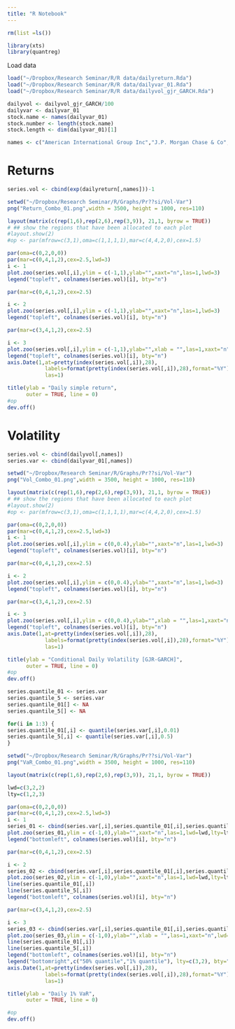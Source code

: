 ```yaml
---
title: "R Notebook"
---
```


```r
rm(list =ls())
```

```r
library(xts)
library(quantreg)
```

Load data

```r
load("~/Dropbox/Research Seminar/R/R data/dailyreturn.Rda")
load("~/Dropbox/Research Seminar/R/R data/dailyvar_01.Rda")
load("~/Dropbox/Research Seminar/R/R data/dailyvol_gjr_GARCH.Rda")
```

```r
dailyvol <- dailyvol_gjr_GARCH/100
dailyvar <- dailyvar_01 
stock.name <- names(dailyvar_01)
stock.number <- length(stock.name)
stock.length <- dim(dailyvar_01)[1]
```

```r
names <- c("American International Group Inc","J.P. Morgan Chase & Co","S&P 500")
```



# Returns

```r
series.vol <- cbind(exp(dailyreturn[,names]))-1
```

```r
setwd("~/Dropbox/Research Seminar/R/Graphs/Pr??si/Vol-Var")
png("Return_Combo_01.png",width = 3500, height = 1000, res=110)

layout(matrix(c(rep(1,6),rep(2,6),rep(3,9)), 21,1, byrow = TRUE))
# ## show the regions that have been allocated to each plot
#layout.show(2)
#op <- par(mfrow=c(3,1),oma=c(1,1,1,1),mar=c(4,4,2,0),cex=1.5)

par(oma=c(0,2,0,0))
par(mar=c(0,4,1,2),cex=2.5,lwd=3)
i <- 1
plot.zoo(series.vol[,i],ylim = c(-1,1),ylab="",xaxt="n",las=1,lwd=3)
legend("topleft", colnames(series.vol)[i], bty="n") 

par(mar=c(0,4,1,2),cex=2.5)

i <- 2
plot.zoo(series.vol[,i],ylim = c(-1,1),ylab="",xaxt="n",las=1,lwd=3)
legend("topleft", colnames(series.vol)[i], bty="n")

par(mar=c(3,4,1,2),cex=2.5)

i <- 3
plot.zoo(series.vol[,i],ylim = c(-1,1),ylab="",xlab = "",las=1,xaxt="n",lwd=3)
legend("topleft", colnames(series.vol)[i], bty="n")
axis.Date(1,at=pretty(index(series.vol[,i]),28),
            labels=format(pretty(index(series.vol[,i]),28),format="%Y"),
            las=1)

title(ylab = "Daily simple return",
      outer = TRUE, line = 0)
#op
dev.off()
```

# Volatility

```r
series.vol <- cbind(dailyvol[,names])
series.var <- cbind(dailyvar_01[,names])
```

```r
setwd("~/Dropbox/Research Seminar/R/Graphs/Pr??si/Vol-Var")
png("Vol_Combo_01.png",width = 3500, height = 1000, res=110)

layout(matrix(c(rep(1,6),rep(2,6),rep(3,9)), 21,1, byrow = TRUE))
# ## show the regions that have been allocated to each plot
#layout.show(2)
#op <- par(mfrow=c(3,1),oma=c(1,1,1,1),mar=c(4,4,2,0),cex=1.5)

par(oma=c(0,2,0,0))
par(mar=c(0,4,1,2),cex=2.5,lwd=3)
i <- 1
plot.zoo(series.vol[,i],ylim = c(0,0.4),ylab="",xaxt="n",las=1,lwd=3)
legend("topleft", colnames(series.vol)[i], bty="n") 

par(mar=c(0,4,1,2),cex=2.5)

i <- 2
plot.zoo(series.vol[,i],ylim = c(0,0.4),ylab="",xaxt="n",las=1,lwd=3)
legend("topleft", colnames(series.vol)[i], bty="n")

par(mar=c(3,4,1,2),cex=2.5)

i <- 3
plot.zoo(series.vol[,i],ylim = c(0,0.4),ylab="",xlab = "",las=1,xaxt="n",lwd=3)
legend("topleft", colnames(series.vol)[i], bty="n")
axis.Date(1,at=pretty(index(series.vol[,i]),28),
            labels=format(pretty(index(series.vol[,i]),28),format="%Y"),
            las=1)

title(ylab = "Conditional Daily Volatility [GJR-GARCH]",
      outer = TRUE, line = 0)
#op
dev.off()
```


```r
series.quantile_01 <- series.var
series.quantile_5 <- series.var
series.quantile_01[] <- NA
series.quantile_5[] <- NA

for(i in 1:3) {
series.quantile_01[,i] <- quantile(series.var[,i],0.01)  
series.quantile_5[,i] <- quantile(series.var[,i],0.5)  
}
```


```r
setwd("~/Dropbox/Research Seminar/R/Graphs/Pr??si/Vol-Var")
png("VaR_Combo_01.png",width = 3500, height = 1000, res=110)

layout(matrix(c(rep(1,6),rep(2,6),rep(3,9)), 21,1, byrow = TRUE))

lwd=c(3,2,2)
lty=c(1,2,3)

par(oma=c(0,2,0,0))
par(mar=c(0,4,1,2),cex=2.5,lwd=3)
i <- 1
series_01 <- cbind(series.var[,i],series.quantile_01[,i],series.quantile_5[,i])
plot.zoo(series_01,ylim = c(-1,0),ylab="",xaxt="n",las=1,lwd=lwd,lty=lty,plot.type = "single")
legend("bottomleft", colnames(series.vol)[i], bty="n") 

par(mar=c(0,4,1,2),cex=2.5)

i <- 2
series_02 <- cbind(series.var[,i],series.quantile_01[,i],series.quantile_5[,i])
plot.zoo(series_02,ylim = c(-1,0),ylab="",xaxt="n",las=1,lwd=lwd,lty=lty,plot.type = "single")
line(series.quantile_01[,i])
line(series.quantile_5[,i])
legend("bottomleft", colnames(series.vol)[i], bty="n")

par(mar=c(3,4,1,2),cex=2.5)

i <- 3
series_03 <- cbind(series.var[,i],series.quantile_01[,i],series.quantile_5[,i])
plot.zoo(series_03,ylim = c(-1,0),ylab="",xlab = "",las=1,xaxt="n",lwd=lwd,lty=lty,plot.type = "single")
line(series.quantile_01[,i])
line(series.quantile_5[,i])
legend("bottomleft", colnames(series.vol)[i], bty="n")
legend("bottomright",c("50% quantile","1% quantile"), lty=c(3,2), bty="n")
axis.Date(1,at=pretty(index(series.vol[,i]),28),
            labels=format(pretty(index(series.vol[,i]),28),format="%Y"),
            las=1)

title(ylab = "Daily 1% VaR",
      outer = TRUE, line = 0)

#op
dev.off()
```



